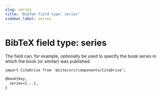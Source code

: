 ```yaml
---
slug: series
title: "BibTeX field type: series"
sidebar_label: series
---
```


# BibTeX field type: series

The field can, for example, optionally be used to specify the book series in which the book (or similar) was published.

```mdx-code-block
import CiteDrive from '@site/src/components/CiteDrive';
```
<CiteDrive /> 

```tex
@book{key,
  series={...},
}
```
